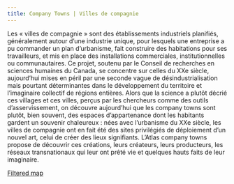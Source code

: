 ```yaml
---
title: Company Towns | Villes de compagnie
---
```


Les « villes de compagnie » sont des établissements industriels planifiés, généralement autour d’une industrie unique, pour lesquels une entreprise a pu commander un plan d’urbanisme, fait construire des habitations pour ses travailleurs, et mis en place des installations commerciales, institutionnelles ou communautaires. Ce projet, soutenu par le Conseil de recherches en sciences humaines du Canada, se concentre sur celles du XXe siècle, aujourd’hui mises en péril par une seconde vague de désindustrialisation mais pourtant déterminantes dans le développement du territoire et l’imaginaire collectif de régions entières. Alors que la science a plutôt décrié ces villages et ces villes, perçus par les chercheurs comme des outils d’asservissement, on découvre aujourd’hui que les company towns sont plutôt, bien souvent, des espaces d’appartenance dont les habitants gardent un souvenir chaleureux : nées avec l’urbanisme du XXe siècle, les villes de compagnie ont en fait été des sites privilégiés de déploiement d’un nouvel art, celui de créer des lieux signifiants. L’Atlas company towns propose de découvrir ces créations, leurs créateurs, leurs producteurs, les réseaux transnationaux qui leur ont prêté vie et quelques hauts faits de leur imaginaire.

[Filtered map](/fr/search/places/?all_projects.name_facet%5B0%5D=Company%20Towns)
